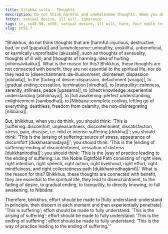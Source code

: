 ```yaml
---
title: Vitakka sutta - Thoughts
description: Do not think harmful and unwholesome thoughts. When you do think, think about suffering, the arising of suffering, the ending of suffering, and the way of practice leading to the ending of suffering.
fetter: sensual desire, ill will, ignorance
tags: sn, sn45-56, sn56, sensual desire, ill will, harm, four noble truths, suffering, arising, ending, way of practice, path
slug: sn56.7
---
```


"Bhikkhus, do not think thoughts that are |harmful::injurious, destructive, bad, or evil [pāpaka]| and |unwholesome::unhealthy, unskillful, unbeneficial, or karmically unprofitable [akusala]|, such as thoughts of sensuality, thoughts of ill will, and |thoughts of harming::idea of hurting [vihiṁsāvitakka]|. What is the reason for this? Bhikkhus, these thoughts are not connected with benefit, they are not essential to the spiritual life, nor do they lead to |disenchantment::de-illusionment, disinterest, dispassion [nibbidā]|, to the |fading of desire::dispassion, detachment [virāga]|, to |gradual ending::cessation, termination [nirodha]|, to |tranquility::calmness, serenity, stillness, peace [upasama]|, to |direct knowledge::experiential understanding [abhiññāya]|, to |full awakening::perfect understanding, enlightenment [sambodha]|, to |Nibbāna::complete cooling, letting go of everything, deathless, freedom from calamity, the non-disintegrating [nibbāna]|.

But, bhikkhus, when you do think, you should think: 'This is |suffering::discomfort, unpleasantness, discontentment, dissatisfaction, stress, pain, disease, i.e. mild or intense suffering [dukkha]|'; you should think: 'This is the |arising of suffering::source of stress, appearance of discomfort [dukkhasamudaya]|'; you should think: 'This is the |ending of suffering::ending of discontentment, cessation of distress [dukkhanirodha]|'; you should think: 'This is the |way of practice leading to the ending of suffering::i.e. the Noble Eightfold Path consisting of right view, right intention, right speech, right action, right livelihood, right effort, right mindfulness, and right collectedness path [dukkhanirodhagāmī]|.' What is the reason for this? Bhikkhus, these thoughts are connected with benefit, they are essential to the spiritual life, they lead to disenchantment, to the fading of desire, to gradual ending, to tranquility, to directly knowing, to full awakening, to Nibbāna.

Therefore, bhikkhus, effort should be made to |fully understand::understand in principle, then discern in each moment and then experientially penetrate|: 'This is suffering';
effort should be made to fully understand: 'This is the arising of suffering';
effort should be made to fully understand: 'This is the ending of suffering';
effort should be made to fully understand: 'This is the way of practice leading to the ending of suffering.'"
